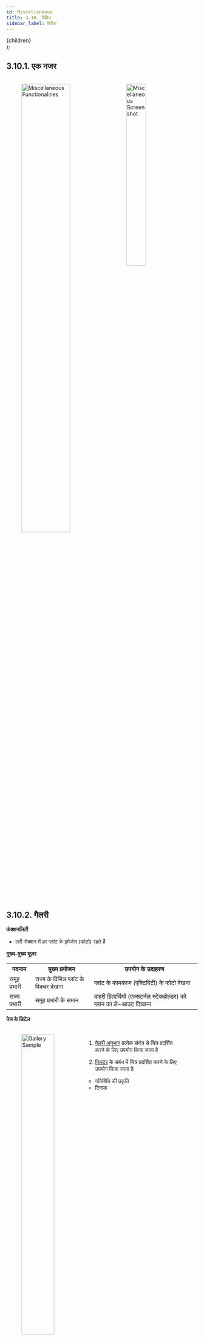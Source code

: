```yaml
---
id: Miscellaneous
title: 3.10. विविध
sidebar_label: विविध
---
```


  <div
    style={{ 
         display: 'table',
    }}>
    {children}
  </div>
);

## 3.10.1. एक नजर

<figure><br clear="right"/>
<img align="left" src={useBaseUrl("img/scrnshts/3.10.1_1_MiscFunctionaties.svg")} alt="Miscellaneous Functionalities" width="55%"/>
<img align="right" src={useBaseUrl("img/scrnshts/3.10.1_2_MiscScreenShot.png")} alt="Miscellaneous Screenshot" width="35%"/>

<br clear="both"/></figure>


## 3.10.2. गैलरी
**फंक्शनलिटी**
* लरी सेक्शन में हर प्लांट के इमेजेस (फोटो) रहते हैं

**मुख्य-मुख्य यूज़र**
<table>
  <tr>
    <th>पदनाम</th>
    <th>मुख्य प्रयोजन</th>
    <th>उपयोग के उदाहरण</th>
  </tr>
  <tr>
    <td>समूह प्रभारी</td>
    <td>राज्य के विभिन्न प्लांट के पिक्चर देखना</td>
    <td>प्लांट के कामकाज (एक्टिविटी) के फोटो देखना</td>
  </tr>
  <tr>
    <td>राज्य प्रभारी</td>
    <td>समूह प्रभारी के समान</td>
    <td>बाहरी हितार्थियों (एक्सटर्नल स्टेकहोल्डर) को प्लान का ले-आउट दिखाना</td>
  </tr>
</table>

**पेज के डिटेल**

<figure><br clear="right"/>
<img align="left" src={useBaseUrl("img/scrnshts/3.10.2_Gallery.png")} alt="Gallery Sample" width="45%"/>
<Clear>


1.  <u>गैलरी अनुभाग</u> प्रत्येक संयंत्र से चित्र प्रदर्शित करने के लिए उपयोग किया जाता है
2.  <u>फ़िल्टर</u> के संबंध में चित्र प्रदर्शित करने के लिए उपयोग किया जाता है:

     * गतिविधि की प्रकृति
     * दिनांक

</Clear>
<br clear="both"/></figure>


<!-- ![Gallery Sample](./assets/3.112_GallerySample.png) -->


## 3.10.3. इमेज (फोटो) ऐड करना
**फंक्शनलिटी**
* किसी प्लांट से संबंधित फोटो अपलोड किए जा सकते हैं

**मुख्य-मुख्य यूज़र**
<table>
  <tr>
    <th>पदनाम</th>
    <th>मुख्य प्रयोजन</th>
    <th>उपयोग के उदाहरण</th>
  </tr>
  <tr>
    <td>समूह प्रभारी</td>
    <td>एप्लीकेशन के डेटाबेस में पिक्चर ऐड करना</td>
    <td>किसी विशेष कार्यकलाप पर आधारित पिक्चर ऐड करना</td>
  </tr>
  <tr>
    <td>राज्य प्रभारी</td>
    <td>समूह प्रभारी के समान</td>
    <td>राज्य के किसी प्लांट की विज़िट के समय लिए गए पिक्चर ऐड करना</td>
  </tr>
</table>

**पेज के डिटेल**

<figure><br clear="right"/>
<img align="left" src={useBaseUrl("img/scrnshts/3.10.3_AddImages.png")} alt="Add Images" width="45%"/>
<Clear>

![Data Entry](/img/scrnshts/App_DataEntry.png)
1.   <u>इमेज जोड़ें</u> प्रासंगिक समर्थन जानकारी के साथ
2.   <u>इमेज अपलोड</u> फोन गैलरी या कैमरे से

ध्यान दें कि एक बार में केवल 5 चित्र ही जोड़े जा सकते हैं

</Clear>
<br clear="both"/></figure>


<!-- ![Add Images](./assets/3.113_AddImages.png) -->


## 3.10.4. संपर्क सूत्र
फंक्शनलिटी
* इसमें कंपनी के लिए कार्य कर रहे हर ऑपरेटर और उनके संपर्क सूत्रों की सूची रहती है

**नेविगेशन**

इस पेज पर मेन मैन्यू से भी पहुँचा जा सकता है। विवरण के लिए <a href='./Main_Menu#347-संपर्क-सूत्र-कांटैक्ट'>Section 3.4.7.</a> देखें।


## 3.10.5. सूचनाएँ (नोटिफिकेशन्स)
**फंक्शनलिटी**
* इस सेक्शन में यूज़र सभी प्राप्त और प्रेषित एसएमएस देख सकता है।

**मुख्य-मुख्य यूज़र**
<table>
  <tr>
    <th>पदनाम</th>
    <th>मुख्य प्रयोजन</th>
    <th>उपयोग के उदाहरण</th>
  </tr>
  <tr>
    <td>सभी कर्मचारी</td>
    <td>कंपनी द्वारा भेजे गए एसएमएस संदेशों देखना</td>
    <td>कंपनी की ओर से भेजे गए एसएमएस को वेरिफाइ करना, चाहे एजेंट ने एसएमएस अपने फोन से डिलीट कर दिए हों।</td>
  </tr>
</table>


**पेज के डिटेल**

<figure><br clear="right"/>
<img align="left" src={useBaseUrl("img/scrnshts/3.10.5_Notifications.png")} alt="Notification" width="45%"/>
<Clear>

1.  <u>संदेश सूची</u> एक विशेष एसएमएस की सामग्री को प्रदर्शित करता है जिस तारीख और समय के साथ इसे भेजा गया था
2.  <u>सर्च आइकॉन</u> जो विषय नाम में टाइप करके एक विशेष एसएमएस खोजने में मदद करता है
3.  <u>फ़िल्टर बार</u> से और तारीखों को प्रदर्शित करके संकीर्ण परिणामों के लिए उपयोग किया जाता है

</Clear>
<br clear="both"/></figure>


<!-- ![Notification](./assets/3.114_Notification.png) -->


## 3.10.6. प्लांट बंद रहने (शट-डाउन) के संदेश
**फंक्शनलिटी**
* यूज़र ग्राहकों के एक छोटे समूह को एसएमएस भेजकर प्लांट बद रहने के बारे में चेता सकता है

**मुख्य-मुख्य यूज़र**
<table>
  <tr>
    <th>पदनाम</th>
    <th>मुख्य प्रयोजन</th>
    <th>उपयोग के उदाहरण</th>
  </tr>
  <tr>
    <td>समूह प्रभारी</td>
    <td>प्लांट के ग्राहकों को प्लांट बंद रहने की अवधि सूचित करना</td>
    <td>सभी ग्राहकों को संदेश कि मेन्टेनेन्स के लिए प्लांट को अगले तीन घंटे तक बंद रखना होगा</td>
  </tr>
  <tr>
    <td>राज्य प्रभारी</td>
    <td>समूह प्रभारी के समान</td>
    <td>समूह प्रभारी के समान</td>
  </tr>
</table>


**पेज के डिटेल**

<figure><br clear="right"/>
<img align="left" src={useBaseUrl("img/scrnshts/3.10.6_PlantShutdownMessage.png")} alt="Plant Shutdown SMS" width="45%"/>
<Clear>>

1.  <u>इनपुट विवरण</u> एसएमएस भेजने के लिए डेटा जमा करने को पूरा करने के लिए
2.  <u>एसएमएस टेम्पलेट</u> जो भेजे गए संदेश का वर्णन करता है
3.  <u>सबमिट करें</u> संदेश भेजता है

</Clear>
<br clear="both"/></figure>


<!-- ![Plant Shutdown SMS](./assets/3.115_PlantShutdownSMS.png) -->


## 3.7.10. एसयूजी
**फंक्शनलिटी**
* एसयूजी सेक्शन विभिन्न प्लांट के उपभोक्ता-समूह (पूल) की पहचान कर समूह बनाता है
* यह सेक्शन केवल एचसीएलएफ एजेंटों को उपलब्ध है

**मुख्य-मुख्य यूज़र**
<table>
  <tr>
    <th>पदनाम</th>
    <th>मुख्य प्रयोजन</th>
    <th>उपयोग के उदाहरण</th>
  </tr>
  <tr>
    <td>ऑपरेटर</td>
    <td>किसी प्लांट के सभी एक्टिव एसयूजी के बारे में रिपोर्ट मेन्टेन करना</td>
    <td>एसयूजी सदस्यों की सूची रिव्यू करना और संबंधित सदस्य से संपर्क करना</td>
  </tr>
  <tr>
    <td>सीएसए</td>
    <td>ऑपरेटर के समान</td>
    <td>ऑपरेटर के समान</td>
  </tr>
  <tr>
    <td>समूह प्रभारी</td>
    <td>ऑपरेटर के समान</td>
    <td>ऑपरेटर के समान</td>
  </tr>
</table>

**पेज के डिटेल**

<figure><br clear="right"/>
<img align="left" src={useBaseUrl("img/scrnshts/3.10.7_1_SUG.png")} alt="SUG List" width="45%"/>
<Clear>

1.  <u>एसयूजी सूची</u> एसयूजी नाम और बैंक विवरण दिखाते हुए
2.  <u>सदस्य बटन</u> SUG सदस्यों की सूची में रीडायरेक्ट करता है, जैसा कि अगले स्क्रीनशॉट में दिखाया गया है
3.  <u>सर्च आइकन</u> नाम लिखकर किसी विशेष SUG को खोजने के लिए

</Clear>
<br clear="both"/></figure>
<figure><br clear="right"/>
<img align="left" src={useBaseUrl("img/scrnshts/3.10.7_2_SUG.png")} alt="SUG Member List" width="45%"/>
<Clear>

** SUG सदस्य सूची **
1.  <u>सदस्य सूची</u> में SUG के सदस्यों का नाम और विवरण होता है

    सदस्य को टैप करके बुलाया जा सकता है

2.  <u>खोज चिह्न</u> टाइपिंग द्वारा सदस्य सूची के परिणामों को कम करने के लिए उपयोग किया जाता है

</Clear>
<br clear="both"/></figure>


<!-- ![SUG List](./assets/3.116_SUGList.png)

![SUG Member List](./assets/3.117_SUGMemberList.png) -->



